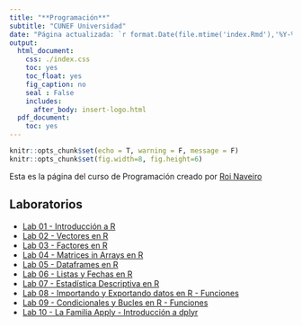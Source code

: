 ```yaml
---
title: "**Programación**"
subtitle: "CUNEF Universidad"
date: "Página actualizada: `r format.Date(file.mtime('index.Rmd'),'%Y-%m-%d')`"
output:
  html_document:
    css: ./index.css
    toc: yes
    toc_float: yes
    fig_caption: no
    seal : False
    includes:
      after_body: insert-logo.html
  pdf_document:
    toc: yes
---
```



<div class="title-logo"></div>

```r
knitr::opts_chunk$set(echo = T, warning = F, message = F)
knitr::opts_chunk$set(fig.width=8, fig.height=6) 
```


Esta es la página del curso de Programación creado por
[Roi Naveiro](http://roinaveiro.github.io)

  
## **Laboratorios**

  - [Lab 01 - Introducción a R](./labs/lab01/lab01.html)
  - [Lab 02 - Vectores en R](./labs/lab02/lab02.html)
  - [Lab 03 - Factores en R](./labs/lab03/lab03.html)
  - [Lab 04 - Matrices in Arrays en R](./labs/lab04/lab04.html)
  - [Lab 05 - Dataframes en R](./labs/lab05/lab05.html)
  - [Lab 06 - Listas y Fechas en R](./labs/lab06/lab06.html)
  - [Lab 07 - Estadística Descriptiva en R](./labs/lab07/lab07.html)
  - [Lab 08 - Importando y Exportando datos en R - Funciones](./labs/lab08/lab08.html)
  - [Lab 09 - Condicionales y Bucles en R - Funciones](./labs/lab09/lab09.html)
  - [Lab 10 - La Familia Apply - Introducción a dplyr](./labs/lab10/lab10.html)
  
  